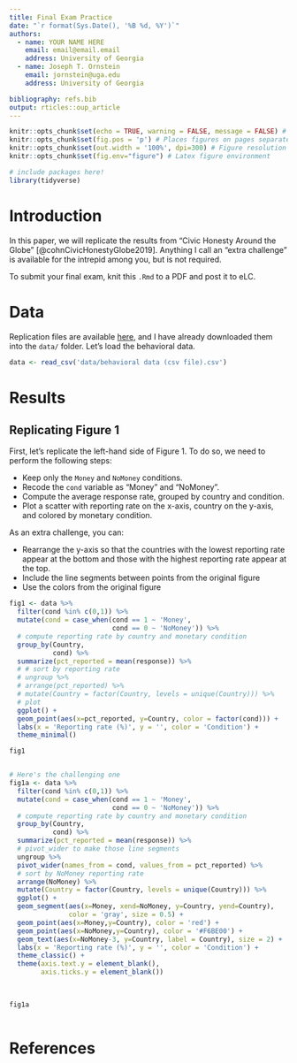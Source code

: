 ```yaml
---
title: Final Exam Practice
date: "`r format(Sys.Date(), '%B %d, %Y')`"
authors:
  - name: YOUR NAME HERE
    email: email@email.email
    address: University of Georgia
  - name: Joseph T. Ornstein
    email: jornstein@uga.edu
    address: University of Georgia

bibliography: refs.bib
output: rticles::oup_article
---
```


```r
knitr::opts_chunk$set(echo = TRUE, warning = FALSE, message = FALSE) # show the code, but not the warnings/errors
knitr::opts_chunk$set(fig.pos = 'p') # Places figures on pages separate from text
knitr::opts_chunk$set(out.width = '100%', dpi=300) # Figure resolution and size
knitr::opts_chunk$set(fig.env="figure") # Latex figure environment

# include packages here!
library(tidyverse)
```

# Introduction

In this paper, we will replicate the results from "Civic Honesty Around the Globe" [@cohnCivicHonestyGlobe2019]. Anything I call an "extra challenge" is available for the intrepid among you, but is not required.

To submit your final exam, knit this `.Rmd` to a PDF and post it to eLC.


# Data

Replication files are available [here](https://dataverse.harvard.edu/dataverse/honesty), and I have already downloaded them into the `data/` folder. Let's load the behavioral data.

```r
data <- read_csv('data/behavioral data (csv file).csv')
```


# Results


## Replicating Figure 1

First, let's replicate the left-hand side of Figure 1. To do so, we need to perform the following steps:

- Keep only the `Money` and `NoMoney` conditions.
- Recode the `cond` variable as "Money" and "NoMoney".
- Compute the average response rate, grouped by country and condition.
- Plot a scatter with reporting rate on the x-axis, country on the y-axis, and colored by monetary condition.  

As an extra challenge, you can:

- Rearrange the y-axis so that the countries with the lowest reporting rate appear at the bottom and those with the highest reporting rate appear at the top.
- Include the line segments between points from the original figure
- Use the colors from the original figure

```r
fig1 <- data %>% 
  filter(cond %in% c(0,1)) %>% 
  mutate(cond = case_when(cond == 1 ~ 'Money', 
                          cond == 0 ~ 'NoMoney')) %>% 
  # compute reporting rate by country and monetary condition
  group_by(Country,
           cond) %>% 
  summarize(pct_reported = mean(response)) %>%
  # # sort by reporting rate
  # ungroup %>% 
  # arrange(pct_reported) %>% 
  # mutate(Country = factor(Country, levels = unique(Country))) %>% 
  # plot
  ggplot() +
  geom_point(aes(x=pct_reported, y=Country, color = factor(cond))) +
  labs(x = 'Reporting rate (%)', y = '', color = 'Condition') +
  theme_minimal()

fig1


# Here's the challenging one
fig1a <- data %>% 
  filter(cond %in% c(0,1)) %>% 
  mutate(cond = case_when(cond == 1 ~ 'Money', 
                          cond == 0 ~ 'NoMoney')) %>% 
  # compute reporting rate by country and monetary condition
  group_by(Country,
           cond) %>% 
  summarize(pct_reported = mean(response)) %>%
  # pivot_wider to make those line segments
  ungroup %>% 
  pivot_wider(names_from = cond, values_from = pct_reported) %>% 
  # sort by NoMoney reporting rate
  arrange(NoMoney) %>% 
  mutate(Country = factor(Country, levels = unique(Country))) %>% 
  ggplot() +
  geom_segment(aes(x=Money, xend=NoMoney, y=Country, yend=Country),
               color = 'gray', size = 0.5) + 
  geom_point(aes(x=Money,y=Country), color = 'red') +
  geom_point(aes(x=NoMoney,y=Country), color = '#F6BE00') +
  geom_text(aes(x=NoMoney-3, y=Country, label = Country), size = 2) +
  labs(x = 'Reporting rate (%)', y = '', color = 'Condition') +
  theme_classic() +
  theme(axis.text.y = element_blank(),
        axis.ticks.y = element_blank())
  
  

fig1a
  

```

# References
